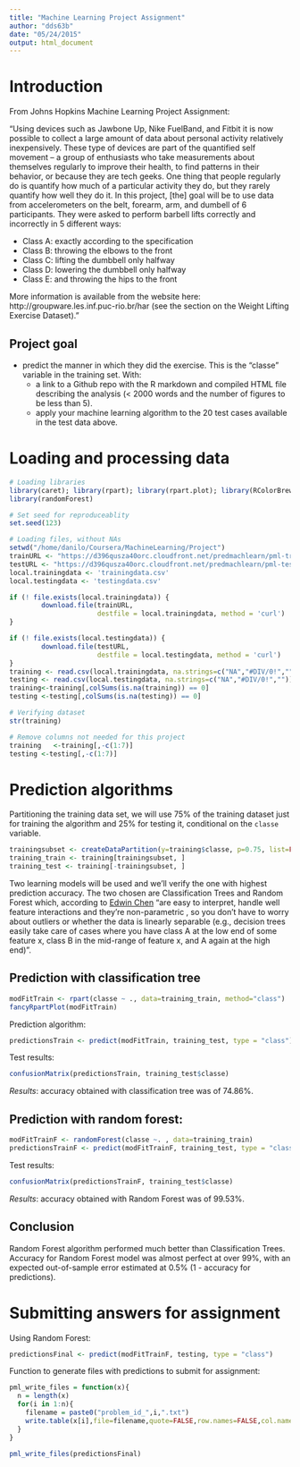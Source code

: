```yaml
---
title: "Machine Learning Project Assignment"
author: "dds63b"
date: "05/24/2015"
output: html_document
---
```


# Introduction

From Johns Hopkins Machine Learning Project Assignment:  

"Using devices such as Jawbone Up, Nike FuelBand, and Fitbit it is now possible to collect a large amount of data about personal activity relatively inexpensively. These type of devices are part of the quantified self movement – a group of enthusiasts who take measurements about themselves regularly to improve their health, to find patterns in their behavior, or because they are tech geeks. One thing that people regularly do is quantify how much of a particular activity they do, but they rarely quantify how well they do it. In this project, [the] goal will be to use data from accelerometers on the belt, forearm, arm, and dumbell of 6 participants. They were asked to perform barbell lifts correctly and incorrectly in 5 different ways:  

* Class A: exactly according to the specification 
* Class B: throwing the elbows to the front
* Class C: lifting the dumbbell only halfway
* Class D: lowering the dumbbell only halfway
* Class E: and throwing the hips to the front

More information is available from the website here: http://groupware.les.inf.puc-rio.br/har (see the section on the Weight Lifting Exercise Dataset)."  

## Project goal  
* predict the manner in which they did the exercise. This is the "classe" variable in the training set. With:  
   + a link to a Github repo with the R markdown and compiled HTML file describing the analysis (< 2000 words and the number of figures to be less than 5).
   + apply your machine learning algorithm to the 20 test cases available in the test data above.

# Loading and processing data
``` r
# Loading libraries
library(caret); library(rpart); library(rpart.plot); library(RColorBrewer); library(rattle)
library(randomForest)

# Set seed for reproduceablity
set.seed(123)

# Loading files, without NAs
setwd("/home/danilo/Coursera/MachineLearning/Project")
trainURL <- "https://d396qusza40orc.cloudfront.net/predmachlearn/pml-training.csv"
testURL <- "https://d396qusza40orc.cloudfront.net/predmachlearn/pml-testing.csv"
local.trainingdata <- 'trainingdata.csv'
local.testingdata <- 'testingdata.csv'

if (! file.exists(local.trainingdata)) {
        download.file(trainURL,
                      destfile = local.trainingdata, method = 'curl')
}

if (! file.exists(local.testingdata)) {
        download.file(testURL,
                      destfile = local.testingdata, method = 'curl')
}
training <- read.csv(local.trainingdata, na.strings=c("NA","#DIV/0!",""))
testing <- read.csv(local.testingdata, na.strings=c("NA","#DIV/0!",""))
training<-training[,colSums(is.na(training)) == 0]
testing <-testing[,colSums(is.na(testing)) == 0]

# Verifying dataset
str(training)

# Remove columns not needed for this project
training   <-training[,-c(1:7)]
testing <-testing[,-c(1:7)]

```

# Prediction algorithms
Partitioning the training data set, we will use 75% of the training dataset just for training the algorithm and 25% for testing it, conditional on the ```classe``` variable.
```r
trainingsubset <- createDataPartition(y=training$classe, p=0.75, list=FALSE)
training_train <- training[trainingsubset, ] 
training_test <- training[-trainingsubset, ]
```
Two learning models will be used and we'll verify the one with highest prediction accuracy.  The two chosen are Classification Trees and Random Forest which, according to [Edwin Chen](http://blog.echen.me/2011/04/27/choosing-a-machine-learning-classifier/) "are easy to interpret, handle well feature interactions and they’re non-parametric , so you don’t have to worry about outliers or whether the data is linearly separable (e.g., decision trees easily take care of cases where you have class A at the low end of some feature x, class B in the mid-range of feature x, and A again at the high end)".

## Prediction with classification tree  
```r
modFitTrain <- rpart(classe ~ ., data=training_train, method="class")
fancyRpartPlot(modFitTrain)
```

Prediction algorithm:  
```r
predictionsTrain <- predict(modFitTrain, training_test, type = "class")
```
Test results:
```r
confusionMatrix(predictionsTrain, training_test$classe)
```

_Results_: accuracy obtained with classification tree was of 74.86%.


## Prediction with random forest:  
```r
modFitTrainF <- randomForest(classe ~. , data=training_train)
predictionsTrainF <- predict(modFitTrainF, training_test, type = "class")
```

Test results:  
```r
confusionMatrix(predictionsTrainF, training_test$classe)
```
_Results_: accuracy obtained with Random Forest was of 99.53%.

## Conclusion
Random Forest algorithm performed much better than Classification Trees. Accuracy for Random Forest model was almost perfect at over 99%, with an expected out-of-sample error estimated at 0.5% (1 - accuracy for predictions).

# Submitting answers for assignment
Using Random Forest:
```r
predictionsFinal <- predict(modFitTrainF, testing, type = "class")
```

Function to generate files with predictions to submit for assignment:  
```r
pml_write_files = function(x){
  n = length(x)
  for(i in 1:n){
    filename = paste0("problem_id_",i,".txt")
    write.table(x[i],file=filename,quote=FALSE,row.names=FALSE,col.names=FALSE)
  }
}

pml_write_files(predictionsFinal)
```